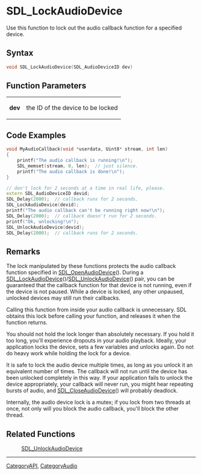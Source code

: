 
= SDL_LockAudioDevice =
Use this function to lock out the audio callback function for a specified device.


== Syntax ==
<syntaxhighlight lang='c++'>
void SDL_LockAudioDevice(SDL_AudioDeviceID dev)
</syntaxhighlight>

== Function Parameters ==
{|
|'''dev'''
|the ID of the device to be locked
|}

== Code Examples ==
<syntaxhighlight lang='c++'>
void MyAudioCallback(void *userdata, Uint8* stream, int len)
{
    printf("The audio callback is running!\n");
    SDL_memset(stream, 0, len);  // just silence.
    printf("The audio callback is done!\n");
}

// don't lock for 2 seconds at a time in real life, please.
extern SDL_AudioDeviceID devid;
SDL_Delay(2000);  // callback runs for 2 seconds.
SDL_LockAudioDevice(devid);
printf("The audio callback can't be running right now!\n");
SDL_Delay(2000);  // callback doesn't run for 2 seconds.
printf("Ok, unlocking!\n");
SDL_UnlockAudioDevice(devid);
SDL_Delay(2000);  // callback runs for 2 seconds.
</syntaxhighlight>

== Remarks ==
The lock manipulated by these functions protects the audio callback function specified in [[SDL_OpenAudioDevice]]().  During a [[SDL_LockAudioDevice]]()/[[SDL_UnlockAudioDevice]]() pair, you can be guaranteed that the callback function for that device is not running, even if the device is not paused. While a device is locked, any other unpaused, unlocked devices may still run their callbacks.

Calling this function from inside your audio callback is unnecessary. SDL obtains this lock before calling your function, and releases it when the function returns.

You should not hold the lock longer than absolutely necessary. If you hold it too long, you'll experience dropouts in your audio playback. Ideally, your application locks the device, sets a few variables and unlocks again. Do not do heavy work while holding the lock for a device.

It is safe to lock the audio device multiple times, as long as you unlock it an equivalent number of times. The callback will not run until the device has been unlocked completely in this way. If your application fails to unlock the device appropriately, your callback will never run, you might hear repeating bursts of audio, and [[SDL_CloseAudioDevice]]() will probably deadlock.

Internally, the audio device lock is a mutex; if you lock from two threads at once, not only will you block the audio callback, you'll block the other thread.

== Related Functions ==
:[[SDL_UnlockAudioDevice]]

----
[[CategoryAPI]], [[CategoryAudio]]

